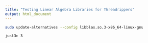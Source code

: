 ```yaml
---
title: "Testing Linear Algebra Libraries for Threadrippers"
output: html_document
---
```


```bash
sudo update-alternatives --config libblas.so.3-x86_64-linux-gnu

just3n 3

```

